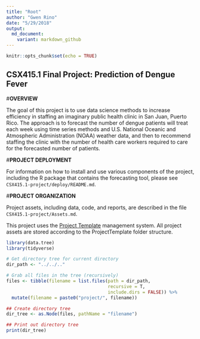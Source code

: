 ```yaml
---
title: "Root"
author: "Gwen Rino"
date: "5/29/2018"
output: 
  md_document:
    variant: markdown_github
---
```


```r
knitr::opts_chunk$set(echo = TRUE)
```

## CSX415.1 Final Project: Prediction of Dengue Fever  

#**OVERVIEW**  

The goal of this project is to use data science methods to increase efficiency in staffing an imaginary public health clinic in San Juan, Puerto Rico. The approach is to forecast the number of dengue patients will treat each week using time series methods and U.S. National Oceanic and Atmospheric Administration (NOAA) weather data, and then to recommend staffing the clinic with the number of health care workers required to care for the forecasted number of patients.  

#**PROJECT DEPLOYMENT**  

For information on how to install and use various components of the project, including the R package that contains the forecasting tool, please see `CSX415.1-project/deploy/README.md`.

#**PROJECT ORGANIZATION**   

Project assets, including data, code, and reports, are described in the file `CSX415.1-project/Assets.md`.

This project uses the [Project Template](http://projecttemplate.net/) management system. All project assets are stored according to the ProjectTemplate folder structure. 




```r
library(data.tree)
library(tidyverse)
```

```r

# Get directory tree for current directory
dir_path <- "../../.." 

# Grab all files in the tree (recursively)
files <- tibble(filename = list.files(path = dir_path, 
                                      recursive = T, 
                                      include.dirs = FALSE)) %>%
  mutate(filename = paste0("project/", filename))

## Create directory tree
dir_tree <- as.Node(files, pathName = "filename")

## Print out directory tree
print(dir_tree)
```